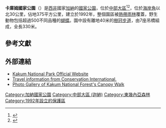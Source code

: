 {{NoteTA
|G1=Country
}}
{{Infobox protected area
| name = 卡庫姆國家公園
| iucn_category = II
| photo = Kakum.jpg
| photo_caption = 樹冠步道
| map = Ghana
| relief = 1
| coordinates = {{coords|5|25|N|1|19|W|display=inline, title}}
| display =
| location = [[加纳|加纳]][[中部大區_(加納)|中部大區]]
| nearest_city =
| area_km2 = 375
| established = 1992年
| governing_body =
}}

'''卡庫姆國家公園'''（{{lang-en|Kakum National Park}}）是[[西非|西非]]國家[[加納|加納]]的[[國家公園|國家公園]]，位於[[中部大區_(加納)|中部大區]]<ref>{{Cite web|url=https://touringghana.com/central-region/|title=Central Region|last=Editor|date=2016-02-24|website=touringghana.com|language=en-US|access-date=2019-05-18}}</ref><ref>{{Cite web|url=https://www.ghanaweb.com/GhanaHomePage/tourism/CentralRegion.php|title=Central Region|website=www.ghanaweb.com|access-date=2019-05-18}}</ref>，位於[[海岸角|海岸角]]以北30公里，佔地375平方公里，建立於1992年，整個園區被[[熱帶雨林|熱帶雨林]]覆蓋，野生動物包括超過500不同品種的[[蝴蝶|蝴蝶]]。園中設有離地40米的[[樹冠步道|樹冠步道]]，由7座吊橋組成，全長330米。

==參考文獻==
{{Reflist}}

== 外部連結 ==
{{Commons-inline|Category:Kakum National Park}}
* [https://web.archive.org/web/20180315051337/http://www.kakumpark.com.gh/ Kakum National Park Official Website]
* [https://web.archive.org/web/20060820003105/http://www.ecotour.org/destinations/kakum.htm Travel information from Conservation International.]
* [https://web.archive.org/web/20070928022651/http://advance05.williamhaun.com/ghana/canopywalk/index.html Photo Gallery of Kakum National Forest's Canopy Walk]

{{Authority control}}

{{DEFAULTSORT:Kakum}}
[[Category:加納國家公園|Category:加納國家公園]]
[[Category:中部大區_(迦納)|Category:中部大區 (迦納)]]
[[Category:東幾內亞森林|Category:東幾內亞森林]]
[[Category:1992年設立的保護區|Category:1992年設立的保護區]]

{{Ghana-geo-stub}}